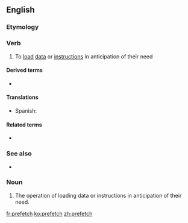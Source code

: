 ==English==

===Etymology===
{{prefix|pre|fetch|lang=en}}

===Verb===
{{en-verb|prefetches|prefetching|prefetched}}

# {{label|en|computing}} To [[load]] [[data]] or [[instruction]]s in anticipation of their need

====Derived terms====
* {{l|en|prefetcher}}

====Translations====
{{trans-top|(computing) To load data or instructions in anticipation of their need}}
* Spanish: {{t|es|prelectura}}
{{trans-mid}}
{{trans-bottom}}

====Related terms====
* {{l|en|fetch}}

===See also===
* {{l|en|cache}}

===Noun===
{{en-noun|es}}

# The operation of loading data or instructions in anticipation of their need.

[[fr:prefetch]]
[[ko:prefetch]]
[[zh:prefetch]]